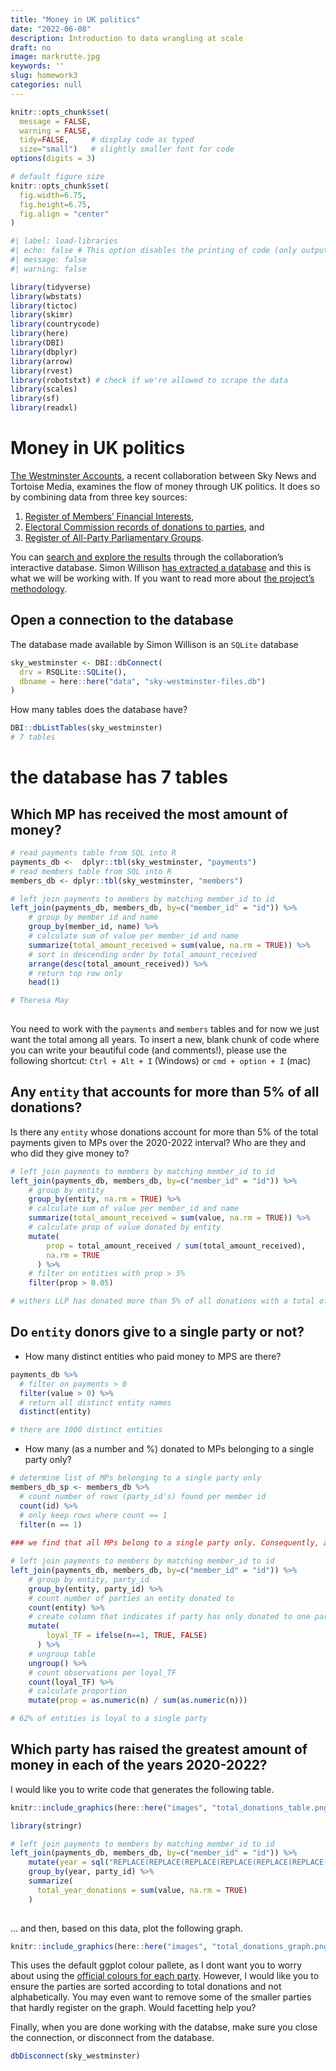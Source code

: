 ```yaml
---
title: "Money in UK politics"
date: "2022-06-08"
description: Introduction to data wrangling at scale
draft: no
image: markrutte.jpg
keywords: ''
slug: homework3
categories: null
---
```


```r
knitr::opts_chunk$set(
  message = FALSE, 
  warning = FALSE, 
  tidy=FALSE,     # display code as typed
  size="small")   # slightly smaller font for code
options(digits = 3)

# default figure size
knitr::opts_chunk$set(
  fig.width=6.75, 
  fig.height=6.75,
  fig.align = "center"
)
```

```r
#| label: load-libraries
#| echo: false # This option disables the printing of code (only output is displayed).
#| message: false
#| warning: false

library(tidyverse)
library(wbstats)
library(tictoc)
library(skimr)
library(countrycode)
library(here)
library(DBI)
library(dbplyr)
library(arrow)
library(rvest)
library(robotstxt) # check if we're allowed to scrape the data
library(scales)
library(sf)
library(readxl)
```

# Money in UK politics

[The Westminster Accounts](https://news.sky.com/story/the-westminster-accounts-12786091), a recent collaboration between Sky News and Tortoise Media, examines the flow of money through UK politics. It does so by combining data from three key sources:

1.  [Register of Members' Financial Interests](https://www.parliament.uk/mps-lords-and-offices/standards-and-financial-interests/parliamentary-commissioner-for-standards/registers-of-interests/register-of-members-financial-interests/),
2.  [Electoral Commission records of donations to parties](http://search.electoralcommission.org.uk/English/Search/Donations), and
3.  [Register of All-Party Parliamentary Groups](https://www.parliament.uk/mps-lords-and-offices/standards-and-financial-interests/parliamentary-commissioner-for-standards/registers-of-interests/register-of-all-party-party-parliamentary-groups/).

You can [search and explore the results](https://news.sky.com/story/westminster-accounts-search-for-your-mp-or-enter-your-full-postcode-12771627) through the collaboration's interactive database. Simon Willison [has extracted a database](https://til.simonwillison.net/shot-scraper/scraping-flourish) and this is what we will be working with. If you want to read more about [the project's methodology](https://www.tortoisemedia.com/2023/01/08/the-westminster-accounts-methodology/).

## Open a connection to the database

The database made available by Simon Willison is an `SQLite` database

```r
sky_westminster <- DBI::dbConnect(
  drv = RSQLite::SQLite(),
  dbname = here::here("data", "sky-westminster-files.db")
)
```

How many tables does the database have?

```r
DBI::dbListTables(sky_westminster)
# 7 tables
```

# the database has 7 tables

## Which MP has received the most amount of money?

```r
# read payments table from SQL into R
payments_db <-  dplyr::tbl(sky_westminster, "payments")
# read members table from SQL into R
members_db <- dplyr::tbl(sky_westminster, "members")

# left join payments to members by matching member_id to id
left_join(payments_db, members_db, by=c("member_id" = "id")) %>% 
    # group by member id and name
    group_by(member_id, name) %>%
    # calculate sum of value per member_id and name
    summarize(total_amount_received = sum(value, na.rm = TRUE)) %>%
    # sort in descending order by total_amount_received
    arrange(desc(total_amount_received)) %>%
    # return top row only
    head(1)

# Theresa May
  
```

You need to work with the `payments` and `members` tables and for now we just want the total among all years. To insert a new, blank chunk of code where you can write your beautiful code (and comments!), please use the following shortcut: `Ctrl + Alt + I` (Windows) or `cmd + option + I` (mac)

## Any `entity` that accounts for more than 5% of all donations?

Is there any `entity` whose donations account for more than 5% of the total payments given to MPs over the 2020-2022 interval? Who are they and who did they give money to?

```r
# left join payments to members by matching member_id to id
left_join(payments_db, members_db, by=c("member_id" = "id")) %>% 
    # group by entity
    group_by(entity, na.rm = TRUE) %>%
    # calculate sum of value per member_id and name
    summarize(total_amount_received = sum(value, na.rm = TRUE)) %>%
    # calculate prop of value donated by entity
    mutate(
        prop = total_amount_received / sum(total_amount_received), 
        na.rm = TRUE
      ) %>%
    # filter on entities with prop > 5%
    filter(prop > 0.05)

# withers LLP has donated more than 5% of all donations with a total of 1,81M donated
```

## Do `entity` donors give to a single party or not?

-   How many distinct entities who paid money to MPS are there?

```r
payments_db %>%
  # filter on payments > 0
  filter(value > 0) %>%
  # return all distinct entity names
  distinct(entity)

# there are 1000 distinct entities
```

-   How many (as a number and %) donated to MPs belonging to a single party only?

```r
# determine list of MPs belonging to a single party only
members_db_sp <- members_db %>%
  # count number of rows (party_id's) found per member id
  count(id) %>%
  # only keep rows where count == 1
  filter(n == 1)
 
### we find that all MPs belong to a single party only. Consequently, all payments or 100% is donated to an MP belonging to a single party only.

# left join payments to members by matching member_id to id
left_join(payments_db, members_db, by=c("member_id" = "id")) %>% 
    # group by entity, party_id
    group_by(entity, party_id) %>%
    # count number of parties an entity donated to
    count(entity) %>%
    # create column that indicates if party has only donated to one party
    mutate(
        loyal_TF = ifelse(n==1, TRUE, FALSE)
      ) %>%
    # ungroup table
    ungroup() %>%
    # count observations per loyal_TF
    count(loyal_TF) %>%
    # calculate proportion
    mutate(prop = as.numeric(n) / sum(as.numeric(n)))

# 62% of entities is loyal to a single party
```

## Which party has raised the greatest amount of money in each of the years 2020-2022?

I would like you to write code that generates the following table.

```r
knitr::include_graphics(here::here("images", "total_donations_table.png"), error = FALSE)
```

```r
library(stringr)

# left join payments to members by matching member_id to id
left_join(payments_db, members_db, by=c("member_id" = "id")) %>%
    mutate(year = sql("REPLACE(REPLACE(REPLACE(REPLACE(REPLACE(REPLACE(REPLACE(REPLACE(REPLACE(REPLACE(SUBSTR(date, 1, 4), ' ', ''), '-', ''), '.', ''), '/', ''), ':', ''), '+', ''), '(', ''), ')', ''), '[', ''), ']', '')")) %>%
    group_by(year, party_id) %>%
    summarize(
      total_year_donations = sum(value, na.rm = TRUE)
    )
  
```

... and then, based on this data, plot the following graph.

```r
knitr::include_graphics(here::here("images", "total_donations_graph.png"), error = FALSE)
```

This uses the default ggplot colour pallete, as I dont want you to worry about using the [official colours for each party](https://en.wikipedia.org/wiki/Wikipedia:Index_of_United_Kingdom_political_parties_meta_attributes). However, I would like you to ensure the parties are sorted according to total donations and not alphabetically. You may even want to remove some of the smaller parties that hardly register on the graph. Would facetting help you?

Finally, when you are done working with the databse, make sure you close the connection, or disconnect from the database.

```r
dbDisconnect(sky_westminster)
```
